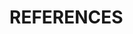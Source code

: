 \clearpage

# REFERENCES {-}
<!--
This manually sets the header for this unnumbered chapter.
-->
\markboth{References}{References}
